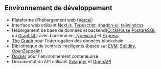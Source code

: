 ## Environnement de développement

- Plateforme d'hébergement web ([Vercel](https://www.vercel.com/))  
- Interface web utilisant [Next.js](https://nextjs.org/), [Typescript](https://www.typescriptlang.org/), [shadcn-ui](https://ui.shadcn.com/), [tailwindcss](https://tailwindcss.com/)  
- Hébergement de base de données et backend([ClickHouse](https://clickhouse.com/),[PostgreSQL](https://www.postgresql.org/) ou [GraphQL](https://graphql.org/)) avec backend en [Typescript](https://www.typescriptlang.org/) et [Express](https://expressjs.com/)  
- [The Graph](https://thegraph.com/) pour l'interrogation des données blockchain  
- Bibliothèque de contrats intelligents (basée sur [EVM](https://ethereum.org/developers/docs/evm/), [Solidity](https://soliditylang.org/), [OpenZeppelin](https://www.openzeppelin.com/))
- [Docker](https://www.docker.com/) pour l'environnement conteneurisé  
- Documentation API utilisant [Swagger](https://swagger.io/) et [OpenAPI](https://www.openapis.org/)
